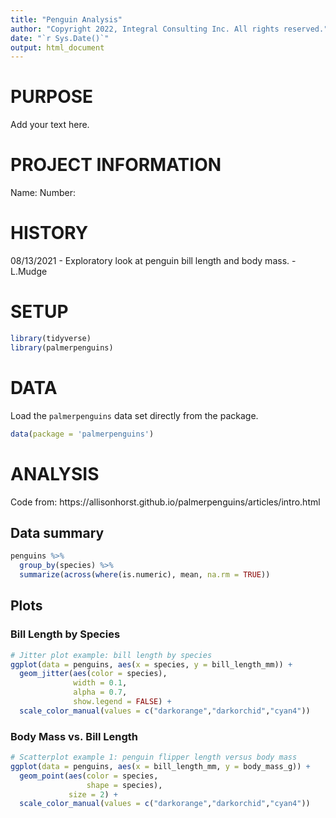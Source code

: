 ```yaml
---
title: "Penguin Analysis"
author: "Copyright 2022, Integral Consulting Inc. All rights reserved."
date: "`r Sys.Date()`"
output: html_document
---
```


# PURPOSE
Add your text here.

# PROJECT INFORMATION
Name:
Number:

# HISTORY
08/13/2021 - Exploratory look at penguin bill length and body mass. - L.Mudge

# SETUP
```r
library(tidyverse)
library(palmerpenguins)

```

# DATA
Load the `palmerpenguins` data set directly from the package.
```r
data(package = 'palmerpenguins')

```

# ANALYSIS
Code from: https://allisonhorst.github.io/palmerpenguins/articles/intro.html 

## Data summary
 
```r
penguins %>%
  group_by(species) %>%
  summarize(across(where(is.numeric), mean, na.rm = TRUE))
```

## Plots {.tabset}

### Bill Length by Species
```r
# Jitter plot example: bill length by species
ggplot(data = penguins, aes(x = species, y = bill_length_mm)) +
  geom_jitter(aes(color = species),
              width = 0.1,
              alpha = 0.7,
              show.legend = FALSE) +
  scale_color_manual(values = c("darkorange","darkorchid","cyan4"))
```

### Body Mass vs. Bill Length
```r
# Scatterplot example 1: penguin flipper length versus body mass
ggplot(data = penguins, aes(x = bill_length_mm, y = body_mass_g)) +
  geom_point(aes(color = species,
                 shape = species),
             size = 2) +
  scale_color_manual(values = c("darkorange","darkorchid","cyan4"))
```

